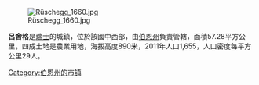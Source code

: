 {{Expand language|1=en|time=2020-07-14T09:22:33+00:00}}
{{Unreferenced|time=2020-07-14T09:22:33+00:00}}
[[Image:Rüschegg_1660.jpg|right]]

'''呂舍格'''是[[瑞士|瑞士]]的城鎮，位於該國中西部，由[[伯恩州|伯恩州]]負責管轄，面積57.28平方公里，四成土地是農業用地，海拔高度890米，2011年人口1,655，人口密度每平方公里29人。

{{Authority control}}
{{Switzerland-geo-stub}}
[[Category:伯恩州的市镇|Category:伯恩州的市镇]]